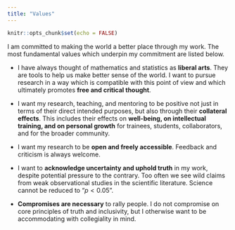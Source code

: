 ```yaml
---
title: "Values"
---
```


```r
knitr::opts_chunk$set(echo = FALSE)
```

I am committed to making the world a better place through my work. The most fundamental values which underpin my commitment are listed below.

-   I have always thought of mathematics and statistics as **liberal arts**. They are tools to help us make better sense of the world. I want to pursue research in a way which is compatible with this point of view and which ultimately promotes **free and critical thought**.

-   I want my research, teaching, and mentoring to be positive not just in terms of their direct intended purposes, but also through their **collateral effects**. This includes their effects on **well-being, on intellectual training, and on personal growth** for trainees, students, collaborators, and for the broader community.

-   I want my research to be **open and freely accessible**. Feedback and criticism is always welcome.

-   I want to **acknowledge uncertainty and uphold truth** in my work, despite potential pressure to the contrary. Too often we see wild claims from weak observational studies in the scientific literature. Science cannot be reduced to "$p < 0.05$".

-   **Compromises are necessary** to rally people. I do not compromise on core principles of truth and inclusivity, but I otherwise want to be accommodating with collegiality in mind.
